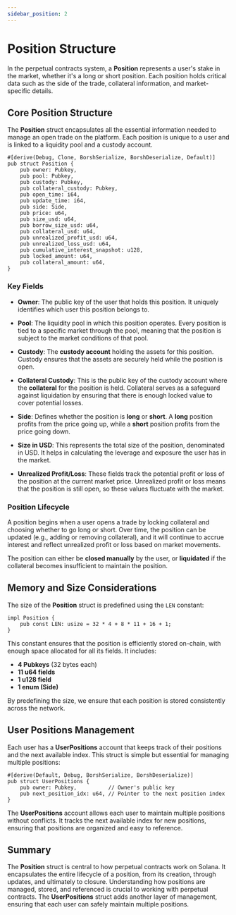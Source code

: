 ```yaml
---
sidebar_position: 2
---
```


# Position Structure

In the perpetual contracts system, a **Position** represents a user's stake in the market, whether it's a long or short position. Each position holds critical data such as the side of the trade, collateral information, and market-specific details.

## Core Position Structure

The **Position** struct encapsulates all the essential information needed to manage an open trade on the platform. Each position is unique to a user and is linked to a liquidity pool and a custody account.

```text title="Position Struct"
#[derive(Debug, Clone, BorshSerialize, BorshDeserialize, Default)]
pub struct Position {
    pub owner: Pubkey, 
    pub pool: Pubkey,  
    pub custody: Pubkey, 
    pub collateral_custody: Pubkey, 
    pub open_time: i64, 
    pub update_time: i64, 
    pub side: Side,  
    pub price: u64,  
    pub size_usd: u64, 
    pub borrow_size_usd: u64, 
    pub collateral_usd: u64, 
    pub unrealized_profit_usd: u64, 
    pub unrealized_loss_usd: u64, 
    pub cumulative_interest_snapshot: u128,
    pub locked_amount: u64, 
    pub collateral_amount: u64, 
}
```

### Key Fields

- **Owner**: The public key of the user that holds this position. It uniquely identifies which user this position belongs to.
  
- **Pool**: The liquidity pool in which this position operates. Every position is tied to a specific market through the pool, meaning that the position is subject to the market conditions of that pool.
  
- **Custody**: The **custody account** holding the assets for this position. Custody ensures that the assets are securely held while the position is open.
  
- **Collateral Custody**: This is the public key of the custody account where the **collateral** for the position is held. Collateral serves as a safeguard against liquidation by ensuring that there is enough locked value to cover potential losses.

- **Side**: Defines whether the position is **long** or **short**. A **long** position profits from the price going up, while a **short** position profits from the price going down.

- **Size in USD**: This represents the total size of the position, denominated in USD. It helps in calculating the leverage and exposure the user has in the market.

- **Unrealized Profit/Loss**: These fields track the potential profit or loss of the position at the current market price. Unrealized profit or loss means that the position is still open, so these values fluctuate with the market.

### Position Lifecycle

A position begins when a user opens a trade by locking collateral and choosing whether to go long or short. Over time, the position can be updated (e.g., adding or removing collateral), and it will continue to accrue interest and reflect unrealized profit or loss based on market movements.

The position can either be **closed manually** by the user, or **liquidated** if the collateral becomes insufficient to maintain the position.

## Memory and Size Considerations

The size of the **Position** struct is predefined using the `LEN` constant:

```text title="Position Struct Size"
impl Position {
    pub const LEN: usize = 32 * 4 + 8 * 11 + 16 + 1;
}
```

This constant ensures that the position is efficiently stored on-chain, with enough space allocated for all its fields. It includes:

- **4 Pubkeys** (32 bytes each)
- **11 u64 fields**
- **1 u128 field**
- **1 enum (Side)**

By predefining the size, we ensure that each position is stored consistently across the network.

## User Positions Management

Each user has a **UserPositions** account that keeps track of their positions and the next available index. This struct is simple but essential for managing multiple positions:

```text title="UserPositions Struct"
#[derive(Default, Debug, BorshSerialize, BorshDeserialize)]
pub struct UserPositions {
    pub owner: Pubkey,          // Owner's public key
    pub next_position_idx: u64, // Pointer to the next position index
}
```

The **UserPositions** account allows each user to maintain multiple positions without conflicts. It tracks the next available index for new positions, ensuring that positions are organized and easy to reference.

## Summary

The **Position** struct is central to how perpetual contracts work on Solana. It encapsulates the entire lifecycle of a position, from its creation, through updates, and ultimately to closure. Understanding how positions are managed, stored, and referenced is crucial to working with perpetual contracts. The **UserPositions** struct adds another layer of management, ensuring that each user can safely maintain multiple positions.
